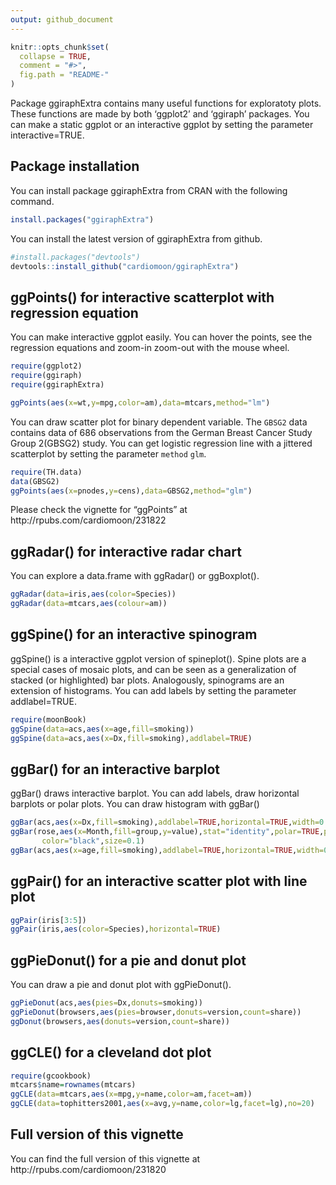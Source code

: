 ```yaml
---
output: github_document
---
```


<!-- README.md is generated from README.Rmd. Please edit that file -->

```r
knitr::opts_chunk$set(
  collapse = TRUE,
  comment = "#>",
  fig.path = "README-"
)
```

Package ggiraphExtra contains many useful functions for exploratoty plots. These functions are made by both 'ggplot2' and 'ggiraph' packages. You can make a static ggplot or an interactive ggplot by setting the parameter interactive=TRUE.

## Package installation

You can install package ggiraphExtra from CRAN with the following command.

```r
install.packages("ggiraphExtra")
```

You can install the latest version of ggiraphExtra from github.

```r
#install.packages("devtools")
devtools::install_github("cardiomoon/ggiraphExtra")
```

## ggPoints() for interactive scatterplot with regression equation

You can make interactive ggplot easily. You can hover the points, see the regression equations and zoom-in zoom-out with the mouse wheel.  

```r
require(ggplot2)
require(ggiraph)
require(ggiraphExtra)

ggPoints(aes(x=wt,y=mpg,color=am),data=mtcars,method="lm")
```

You can draw scatter plot for binary dependent variable. The `GBSG2` data contains data of 686 observations from the German Breast Cancer Study Group 2(GBSG2) study. You can get logistic regression line with a jittered scatterplot by setting the parameter `method` `glm`.

```r
require(TH.data)
data(GBSG2)
ggPoints(aes(x=pnodes,y=cens),data=GBSG2,method="glm")
```

Please check the vignette for "ggPoints" at http://rpubs.com/cardiomoon/231822

## ggRadar() for interactive radar chart

You can explore a data.frame with ggRadar() or ggBoxplot().

```r
ggRadar(data=iris,aes(color=Species))
ggRadar(data=mtcars,aes(colour=am))
```

## ggSpine() for an interactive spinogram

ggSpine() is a interactive ggplot version of spineplot(). Spine plots are a special cases of mosaic plots, and can be seen as a generalization of stacked (or highlighted) bar plots. Analogously, spinograms are an extension of histograms. You can add labels by setting the parameter addlabel=TRUE.
```r
require(moonBook)
ggSpine(data=acs,aes(x=age,fill=smoking))
ggSpine(data=acs,aes(x=Dx,fill=smoking),addlabel=TRUE)
```
## ggBar() for an interactive barplot 

ggBar() draws interactive barplot. You can add labels, draw horizontal barplots or polar plots. You can draw histogram with ggBar()

```r
ggBar(acs,aes(x=Dx,fill=smoking),addlabel=TRUE,horizontal=TRUE,width=0.5)
ggBar(rose,aes(x=Month,fill=group,y=value),stat="identity",polar=TRUE,palette="Reds",width=1,
       color="black",size=0.1)
ggBar(acs,aes(x=age,fill=smoking),addlabel=TRUE,horizontal=TRUE,width=0.5)
```


## ggPair() for an interactive scatter plot with line plot

```r
ggPair(iris[3:5])
ggPair(iris,aes(color=Species),horizontal=TRUE)
```

## ggPieDonut() for a pie and donut plot

You can draw a pie and donut plot with ggPieDonut().

```r
ggPieDonut(acs,aes(pies=Dx,donuts=smoking))
ggPieDonut(browsers,aes(pies=browser,donuts=version,count=share))
ggDonut(browsers,aes(donuts=version,count=share))
```

## ggCLE() for a cleveland dot plot

```r
require(gcookbook)
mtcars$name=rownames(mtcars)
ggCLE(data=mtcars,aes(x=mpg,y=name,color=am,facet=am))
ggCLE(data=tophitters2001,aes(x=avg,y=name,color=lg,facet=lg),no=20)
```

## Full version of this vignette

You can find the full version of this vignette at http://rpubs.com/cardiomoon/231820
